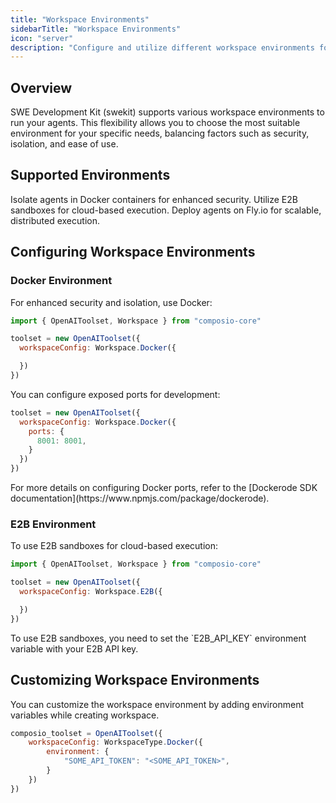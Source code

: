 ```yaml
---
title: "Workspace Environments"
sidebarTitle: "Workspace Environments"
icon: "server"
description: "Configure and utilize different workspace environments for running your SWE agents"
---
```


## Overview

SWE Development Kit (swekit) supports various workspace environments to run your agents. This flexibility allows you to choose the most suitable environment for your specific needs, balancing factors such as security, isolation, and ease of use.

## Supported Environments

<CardGroup cols={2}>
  <Card
    title="Docker"
    icon="docker"
    href="#docker-environment"
  >
    Isolate agents in Docker containers for enhanced security.
  </Card>
  <Card
    title="E2B"
    icon="cloud"
    href="#e2b-environment"
  >
    Utilize E2B sandboxes for cloud-based execution.
  </Card>
  <Card
    title="Fly.io (Coming Soon)"
    icon="plane"
    disabled="true"
  >
    Deploy agents on Fly.io for scalable, distributed execution.
  </Card>
</CardGroup>

## Configuring Workspace Environments


### Docker Environment

For enhanced security and isolation, use Docker:
<CodeGroup>
  ```javascript Docker Environment
import { OpenAIToolset, Workspace } from "composio-core"

toolset = new OpenAIToolset({
    workspaceConfig: Workspace.Docker({

    })
})
```
</CodeGroup>

You can configure exposed ports for development:
<CodeGroup>
```javascript Opening ports on Docker for web apps
toolset = new OpenAIToolset({
  workspaceConfig: Workspace.Docker({
    ports: {
      8001: 8001,
    }
  })
})
```
</CodeGroup>
<Info>
  For more details on configuring Docker ports, refer to the [Dockerode SDK documentation](https://www.npmjs.com/package/dockerode).
</Info>

### E2B Environment

To use E2B sandboxes for cloud-based execution:
<CodeGroup>
  ```javascript E2B Environment
import { OpenAIToolset, Workspace } from "composio-core"

toolset = new OpenAIToolset({
    workspaceConfig: Workspace.E2B({

    })
})
```
</CodeGroup>

<Warning>
  To use E2B sandboxes, you need to set the `E2B_API_KEY` environment variable with your E2B API key.
</Warning>

## Customizing Workspace Environments

You can customize the workspace environment by adding environment variables while creating workspace.
<CodeGroup>
``` javascript Add environment variables to workspace
composio_toolset = OpenAIToolset({
    workspaceConfig: WorkspaceType.Docker({
        environment: {
            "SOME_API_TOKEN": "<SOME_API_TOKEN>",
        }
    })
})
```
</CodeGroup>